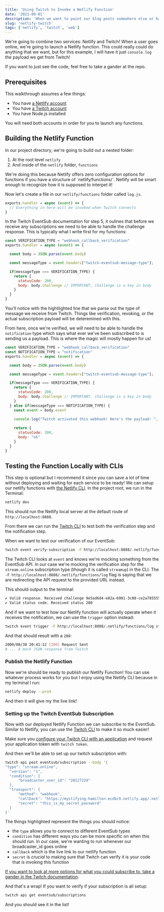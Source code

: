 ```yaml
---
title: 'Using Twitch to Invoke a Netlify Function'
date: '2021-09-01'
description: 'When we want to point our blog posts somewhere else or have our own short links to places, we can use Netlify redirects to point to them!'
slug: 'netlify-twitch'
tags: ['netlify', 'twitch', 'web']
---
```


We're going to combine two services: Netlify and Twitch! When a user goes
online, we're going to launch a Netlify function. This could really could do
anything that we want, but for this example, I will have it just `console.log` the
payload we get from Twitch!

If you want to just see the code, feel free to take a gander at the repo.

## Prerequisites

This walkthrough assumes a few things:
- You have [a Netlify account](https://app.netlify.com/signup)
- You have [a Twitch account](https://www.twitch.tv/signup)
- You have Node.js installed

You will need both accounts in order for you to launch any functions.

## Building the Netlify Function

In our project directory, we're going to build out a nested folder:
1. At the root level `netlify`
2. And inside of the `netlify` folder, `functions`

<Callout>
  We're doing this because Netlify offers zero configuration options
  for functions if you have a structure of `netlify/functions/<name_of_functions>`.
  Netlify will be smart enough to recognize how it is supposed to interpet it!
</Callout>

Now let's create a file in our `netlify/functions` folder called `log.js`.

```js
exports.handler = async (event) => {
  // Everything in here will be invoked when Twitch connects
}
```

In the Twitch EventSub documentation for step 5, it oulines that before
we receive any subscriptions we need to be able to handle the challenge
response. This is typically what I write first for my functions:

```js {6}
const VERIFICATION_TYPE = "webhook_callback_verification"
exports.handler = async (event) => {

  const body = JSON.parse(event.body)

  const messageType = event.headers["twitch-eventsub-message-type"];

  if(messageType === VERIFICATION_TYPE) {
    return {
      statusCode: 200,
      body: body.challenge // IMPORTANT, challenge is a key in body
    }
  }
}
```

You'll notice with the hightlighted line that we parse out the type of
message we receive from Twitch. Things like verification, revoking,
or the actual subscription payload will be deteremined with this.

From here, once we're verified, we will need to be able to handle the `notification`
type which says what ever we've been subscribed to is sending us a payload. This is
where the magic will mostly happen for us!

```js {2,14-23}
const VERIFICATION_TYPE = "webhook_callback_verification"
const NOTIFICATION_TYPE = "notification"
exports.handler = async (event) => {

  const body = JSON.parse(event.body)

  const messageType = event.headers["twitch-eventsub-message-type"];

  if(messageType === VERIFICATION_TYPE) {
    return {
      statusCode: 200,
      body: body.challenge // IMPORTANT, challenge is a key in body
    }
  } else if(messageType === NOTIFICATION_TYPE) {
    const event = body.event
    
    console.log("Twitch activated this webhook! Here's the payload: ", event)

    return {
      statusCode: 200,
      body: "ok"
    }
  }
}
```

## Testing the Function Locally with CLIs

This step is optional but I recommend it since you can save a lot of
time without deploying and waiting for each service to be ready! We
can setup our netlify functions with [the Netlify CLI](https://docs.netlify.com/cli/get-started/). In
the project root, we run in the Terminal:

```bash
netlify dev
```

This should run the Netlify local server at the default route of `http://localhost:8888`.

From there we can run the [Twitch CLI][twitch-cli-repo] to test both the verification step
and the notification step.

When we want to test our verification of our EventSub:

```bash
twitch event verify-subscription -F http://localhost:8888/.netlify/functions/log streamup
```

The Twitch CLI looks at `event` and knows we're mocking something from the EventSub
API. In our case we're mocking the verification step for the `stream.online` 
subscription type (though it is called `streamup`) in the CLI. The `-F http://localhost:8888/.netlify/functions/log`
flag is saying that we are redirecting the API request to the provided URL instead.

This should output to the terminal:

```bash
✔ Valid response. Received challenge 9e5ad6d4-e82a-6901-3c08-ce2a7855555b in body
✔ Valid status code. Received status 200
```

And if we want to test how our Netlify function will actually operate when
it receives the notification, we can use the `trigger` option instead:

```bash
twitch event trigger -F http://localhost:8888/.netlify/functions/log streamup
```

And that should result with a `200`:

```bash
2000/08/30 20:41:12 [200] Request Sent
# ... A mock JSON response from Twitch
```

### Publish the Netlify Function

Now we're should be ready to publish our Netlify Function! You can
use whatever process works for you but I enjoy using the Netlify
CLI because in my terminal I run:

```bash
netlify deploy --prod
```

And then it will give my the live link!

### Setting up the Twitch EventSub Subscription

Now with our deployed Netlify Function we can subscribe to the EventSub.
Similar to Netlify, you can use the [Twitch CLI][twitch-cli-repo] to make it so much easier!

Make sure you [configure your Twitch CLI with an application][twitch-cli-config] and request
your application token with `twitch token`.

And then we'll be able to set up our twitch subscription with:

```bash {2,4-6,9,10}
twitch api post eventsub/subscription --body '{
"type": "stream.online",
  "version": "1",                      
  "condition": {                       
      "broadcaster_user_id": "20127229"
  },                      
  "transport": {                                                                          
      "method": "webhook",                                                                
      "callback": "https://mystifying-hamilton-ecdbc9.netlify.app/.netlify/functions/log",
      "secret": "this_is_my_secret_password"                                                    
  }
}'
```

The things highlighted represent the things you should notice:
- the `type` allows you to connect to different EventSub types
- `condition` has different ways you can be more specific on when this should run.
In our case, we're wanting to run whenever our broadcaster_id goes online
- `callback` which is the live link to our netlify function
- `secret` is _crucial_ to making sure that Twitch can verify it is your code that is invoking this function

[If you want to look at more options for what you could subscribe to,
take a gander in the Twitch documentation](https://dev.twitch.tv/docs/eventsub/eventsub-subscription-types).

And that's a wrap! If you want to verify if your subscription is all setup:

```bash
twitch api get eventsub/subscriptions
```

And you should see it in the list!

[twitch-cli-config]: https://github.com/twitchdev/twitch-cli/blob/main/docs/configure.md#configure
[twitch-cli-repo]: https://github.com/twitchdev/twitch-cli